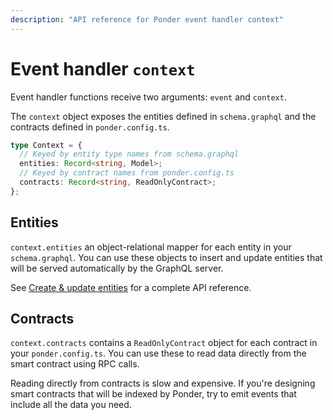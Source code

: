```yaml
---
description: "API reference for Ponder event handler context"
---
```



# Event handler `context`

Event handler functions receive two arguments: `event` and `context`.

The `context` object exposes the entities defined in `schema.graphql` and the contracts defined in `ponder.config.ts`.

```ts
type Context = {
  // Keyed by entity type names from schema.graphql
  entities: Record<string, Model>;
  // Keyed by contract names from ponder.config.ts
  contracts: Record<string, ReadOnlyContract>;
};
```

## Entities

`context.entities` an object-relational mapper for each entity in your `schema.graphql`. You can use these objects to insert and update entities that will be served automatically by the GraphQL server.

See [Create & update entities](/guides/create-update-entities) for a complete API reference.

## Contracts

`context.contracts` contains a `ReadOnlyContract` object for each contract in your `ponder.config.ts`. You can use these to read data directly from the smart contract using RPC calls.

<Callout type="warning">
  Reading directly from contracts is slow and expensive. If you're designing
  smart contracts that will be indexed by Ponder, try to emit events that
  include all the data you need.
</Callout>
